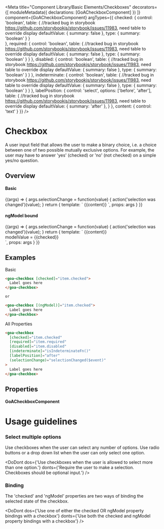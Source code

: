 


<Meta title="Component Library/Basic Elements/Checkboxes" decorators={[
        moduleMetadata({ 
          declarations: [GoACheckboxComponent]
        })
    ]}
    component={GoACheckboxComponent}
    argTypes={{ 
      checked: { 
        control: 'boolean',
        table: { //tracked bug in storybook https://github.com/storybookjs/storybook/issues/11983, need table to override display
           defaultValue: { summary: false },
           type: { summary: 'boolean' }
        }  
      },
      required: { 
        control: 'boolean', 
        table: { //tracked bug in storybook https://github.com/storybookjs/storybook/issues/11983, need table to override display
           defaultValue: { summary: false },
           type: { summary: 'boolean' }
        } 
      },
      disabled: { 
        control: 'boolean', 
        table: { //tracked bug in storybook https://github.com/storybookjs/storybook/issues/11983, need table to override display
           defaultValue: { summary: false },
           type: { summary: 'boolean' }
        } 
      },
      indeterminate: { 
        control: 'boolean', 
        table: { //tracked bug in storybook https://github.com/storybookjs/storybook/issues/11983, need table to override display
           defaultValue: { summary: false },
           type: { summary: 'boolean' }
        } 
      },
      labelPosition: { 
        control: 'select', 
        options: ['before', 'after'],
        table: { //tracked bug in storybook https://github.com/storybookjs/storybook/issues/11983, need table to override display
           defaultValue: { summary: 'after' },
        } 
      },
      content: { control: 'text' }
    }}
 />

# Checkbox
A user input field that allows the user to make a binary choice, i.e. a choice between one of two possible mutually exclusive options. For example, the user may have to answer 'yes' (checked) or 'no' (not checked) on a simple yes/no question.

## Overview

#### Basic
<Canvas>
  <Story name="Basic" height={200}
    args={{
      checked: false,
      required: false,
      disabled: false,
      indeterminate: false,
      labelPosition: 'after',
      content: 'Basic Checkbox'
    }}
  >
    {(args) => {
      args.selectionChange = function(value) {        
        action('selection was changed')(value);
      }
      return {
        template: `<goa-checkbox 
                      (selectionChange)="selectionChange($event)"
                      [checked]="checked" 
                      [required]="required" 
                      [disabled]="disabled" 
                      [indeterminate]="indeterminate" 
                      [labelPosition]="labelPosition"
                  >
                      {{content}}
                  </goa-checkbox>`,
        props: args
      }
    }}
  </Story>
</Canvas>

#### ngModel bound
<Canvas>
  <Story name="NgModel" height={200}
    args={{
      checked: false,
      required: false,
      disabled: false,
      indeterminate: false,
      labelPosition: 'after',
      content: 'NgModel Checkbox'
    }}>
    {(args) => {
      args.selectionChange = function(value) {
        action('selection was changed')(value);
      }
      return {
        template: `<goa-checkbox 
                      [(ngModel)]="checked" 
                      (ngModelChange)="selectionChange($event)"
                      [required]="required" 
                      [disabled]="disabled" 
                      [indeterminate]="indeterminate" 
                      [labelPosition]="labelPosition"
                  >
                      {{content}}
                  </goa-checkbox>
                   <div>
                    modelValue = {{checked}}
                  </div>`,
        props: args
      }
    }}
  </Story>
</Canvas>


## Examples
Basic
```html
<goa-checkbox [checked]="item.checked">
  Label goes here
</goa-checkbox>

or

<goa-checkbox [(ngModel)]="item.checked">
  Label goes here
</goa-checkbox>

```

All Properties
```html
<goa-checkbox
  [checked]="item.checked"
  [required]="item.required"
  [disabled]="item.disabled"
  [indeterminate]="isIndeterminateFn()"
  [labelPosition]="after"
  (selectionChange)="selectionChanged($event)"
>
  Label goes here
</goa-checkbox>

```

## Properties

#### GoACheckboxComponent  
<Description of={GoACheckboxComponent} />
<ArgsTable of={GoACheckboxComponent} />
  

# Usage guidelines

### Select multiple options
Use checkboxes when the user can select any number of options. Use radio buttons or a drop down list when the user can only select one option.

<DoDont 
  dos={'Use checkboxes when the user is allowed to select more than one option.'}
  donts={'Require the user to make a selection. Checkboxes should be optional input.'}
/>

### Binding
The 'checked' and 'ngModel' properties are two ways of binding the selected state of the checkbox.

<DoDont
  dos={'Use one of either the checked OR ngModel property bindings with a checkbox'}
  donts={'Use both the checked and ngModel property bindings with a checkbox'}
/>

